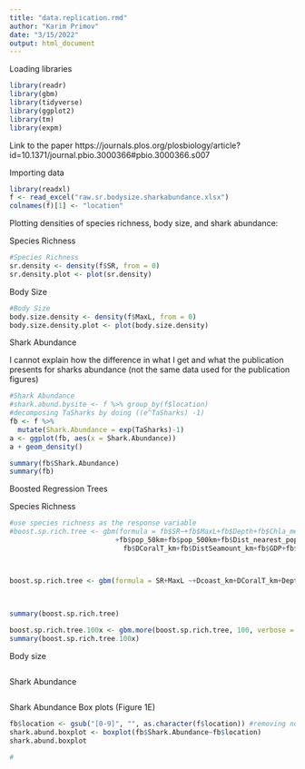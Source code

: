 ```yaml
---
title: "data.replication.rmd"
author: "Karim Primov"
date: "3/15/2022"
output: html_document
---
```


Loading libraries
```r
library(readr)
library(gbm)
library(tidyverse)
library(ggplot2)
library(tm)
library(expm)
```


Link to the paper
https://journals.plos.org/plosbiology/article?id=10.1371/journal.pbio.3000366#pbio.3000366.s007


Importing data
```r
library(readxl)
f <- read_excel("raw.sr.bodysize.sharkabundance.xlsx")
colnames(f)[1] <- "location"
```

Plotting densities of species richness, body size, and shark abundance:

Species Richness
```r
#Species Richness
sr.density <- density(f$SR, from = 0)
sr.density.plot <- plot(sr.density)
```

Body Size
```r
#Body Size
body.size.density <- density(f$MaxL, from = 0)
body.size.density.plot <- plot(body.size.density)
```

Shark Abundance

I cannot explain how the difference in what I get and what the publication presents for sharks abundance (not the same data used for the publication figures)
```r
#Shark Abundance
#shark.abund.bysite <- f %>% group_by(f$location) 
#decomposing TaSharks by doing ((e^TaSharks) -1)
fb <- f %>%
  mutate(Shark.Abundance = exp(TaSharks)-1)
a <- ggplot(fb, aes(x = Shark.Abundance)) 
a + geom_density() 

summary(fb$Shark.Abundance)
summary(fb)
```

Boosted Regression Trees

Species Richness
```r
#use species richness as the response variable
#boost.sp.rich.tree <- gbm(formula = fb$SR~+fb$MaxL+fb$Depth+fb$Chla_median+fb$Chla_sd+fb$SST_median+fb$SST_sd
                          +fb$pop_50km+fb$pop_500km+fb$Dist_nearest_pop+fb$Dist_nearest_market+fb$HDI+fb$Dcoast_km+
                            fb$DCoralT_km+fb$DistSeamount_km+fb$GDP+fb$Dist_SMT1500+fb$FishingEffort01+fb$FishingEffort05, data = fb, n.trees = 100000)



boost.sp.rich.tree <- gbm(formula = SR+MaxL ~+Dcoast_km+DCoralT_km+Depth+SST_median+SST_sd+DistSeamount_km,data = fb, n.trees = 100000) 
                            
                          

summary(boost.sp.rich.tree)

boost.sp.rich.tree.100x <- gbm.more(boost.sp.rich.tree, 100, verbose = FALSE)
summary(boost.sp.rich.tree.100x)

```

Body size
```r

```

Shark Abundance
```r

```


Shark Abundance Box plots (Figure 1E)
```r
fb$location <- gsub("[0-9]", "", as.character(f$location)) #removing numbers from location column in df "f"
shark.abund.boxplot <- boxplot(fb$Shark.Abundance~fb$location)
shark.abund.boxplot


```

```r
#
```

```r

```

```r

```

```r

```

```r

```

```r

```

```r

```

```r

```

```r

```

```r

```